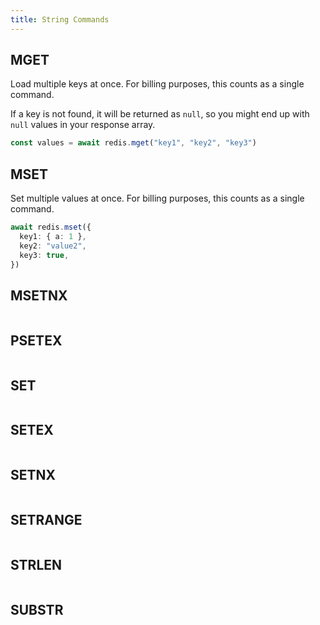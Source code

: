 ```yaml
---
title: String Commands
---
```



## MGET

Load multiple keys at once. For billing purposes, this counts as a single command.

If a key is not found, it will be returned as `null`, so you might end up with `null` values in your response array.

```ts
const values = await redis.mget("key1", "key2", "key3")
```

## MSET

Set multiple values at once. For billing purposes, this counts as a single command.

```ts
await redis.mset({
  key1: { a: 1 },
  key2: "value2",
  key3: true,
})
```

## MSETNX

```ts

```

## PSETEX

```ts

```

## SET

```ts

```

## SETEX

```ts

```

## SETNX

```ts

```

## SETRANGE

```ts

```

## STRLEN

```ts

```

## SUBSTR

```ts

```
